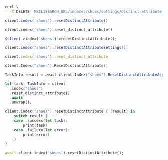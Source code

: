 <CodeGroup>

```bash cURL
curl \
  -X DELETE 'MEILISEARCH_URL/indexes/shoes/settings/distinct-attribute'
```

```javascript JS
client.index('shoes').resetDistinctAttribute()
```

```python Python
client.index('shoes').reset_distinct_attribute()
```

```php PHP
$client->index('shoes')->resetDistinctAttribute();
```

```java Java
client.index("shoes").resetDistinctAttributeSettings();
```

```ruby Ruby
client.index('shoes').reset_distinct_attribute
```

```go Go
client.Index("shoes").ResetDistinctAttribute()
```

```csharp C#
TaskInfo result = await client.Index("shoes").ResetDistinctAttributeAsync();
```

```rust Rust
let task: TaskInfo = client
  .index("shoes")
  .reset_distinct_attribute()
  .await
  .unwrap();
```

```swift Swift
client.index("shoes").resetDistinctAttribute { (result) in
    switch result {
    case .success(let task):
        print(task)
    case .failure(let error):
        print(error)
    }
}
```

```dart Dart
await client.index('shoes').resetDistinctAttribute();
```
</CodeGroup>